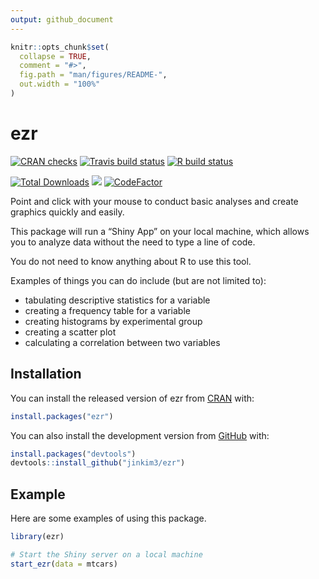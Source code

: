```yaml
---
output: github_document
---
```


<!-- README.md is generated from README.Rmd. Please edit that file -->

```r
knitr::opts_chunk$set(
  collapse = TRUE,
  comment = "#>",
  fig.path = "man/figures/README-",
  out.width = "100%"
)
```
# ezr

<!-- badges: start -->
[![CRAN checks](https://cranchecks.info/badges/summary/ezr)](https://cran.r-project.org/web/checks/check_results_ezr.html)
[![Travis build status](https://travis-ci.com/jinkim3/ezr.svg?branch=master)](https://travis-ci.com/jinkim3/ezr)
[![R build status](https://github.com/jinkim3/ezr/workflows/R-CMD-check/badge.svg)](https://github.com/jinkim3/ezr/actions)

[![Total Downloads](http://cranlogs.r-pkg.org/badges/grand-total/ezr?color=blue)](https://cran.r-project.org/package=ezr)
[![](https://img.shields.io/github/last-commit/jinkim3/ezr.svg)](https://github.com/jinkim3/ezr/commits/master)
[![CodeFactor](https://www.codefactor.io/repository/github/jinkim3/ezr/badge)](https://www.codefactor.io/repository/github/jinkim3/ezr)
<!-- badges: end -->

Point and click with your mouse to conduct basic analyses and create 
graphics quickly and easily.

This package will run a "Shiny App" on your local machine, which allows
you to analyze data without the need to type a line of code.

You do not need to know anything about R to use this tool.


Examples of things you can do include (but are not limited to):

* tabulating descriptive statistics for a variable
* creating a frequency table for a variable
* creating histograms by experimental group
* creating a scatter plot
* calculating a correlation between two variables

## Installation

You can install the released version of ezr 
from [CRAN](https://CRAN.R-project.org) with:

``` r
install.packages("ezr")
```

You can also install the development version from
[GitHub](https://github.com/) with:

``` r
install.packages("devtools")
devtools::install_github("jinkim3/ezr")
```

## Example

Here are some examples of using this package.

```r
library(ezr)

# Start the Shiny server on a local machine
start_ezr(data = mtcars)
```
